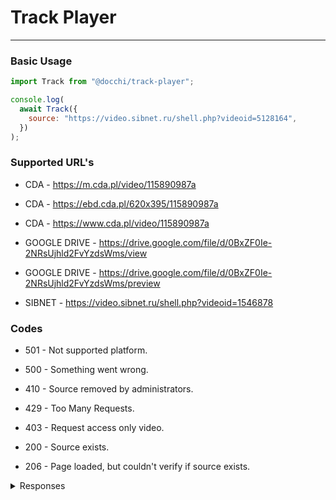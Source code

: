 # Track Player

---

### Basic Usage

```javascript
import Track from "@docchi/track-player";

console.log(
  await Track({
    source: "https://video.sibnet.ru/shell.php?videoid=5128164",
  })
);
```

### Supported URL's

- CDA - https://m.cda.pl/video/115890987a

- CDA - https://ebd.cda.pl/620x395/115890987a

- CDA - https://www.cda.pl/video/115890987a

- GOOGLE DRIVE - https://drive.google.com/file/d/0BxZF0Ie-2NRsUjhld2FvYzdsWms/view

- GOOGLE DRIVE - https://drive.google.com/file/d/0BxZF0Ie-2NRsUjhld2FvYzdsWms/preview

- SIBNET - https://video.sibnet.ru/shell.php?videoid=1546878

### Codes

- 501 - Not supported platform.

- 500 - Something went wrong.

- 410 - Source removed by administrators.

- 429 - Too Many Requests.

- 403 - Request access only video.

- 200 - Source exists.

- 206 - Page loaded, but couldn't verify if source exists.

<details>
    <summary>Responses</summary>

#### Response `200`

```json
{
  "status": 200,
  "message": "Source exists"
}
```

</details>
